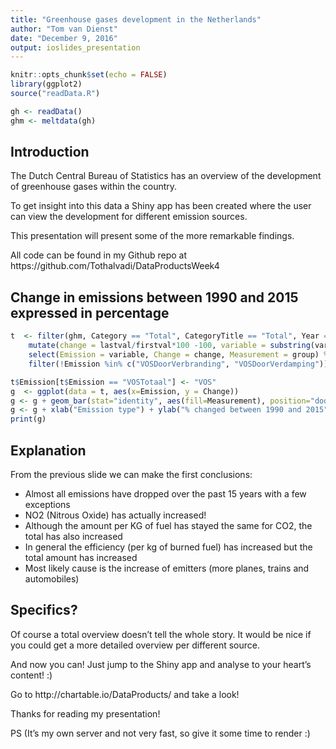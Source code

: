 ```yaml
---
title: "Greenhouse gases development in the Netherlands"
author: "Tom van Dienst"
date: "December 9, 2016"
output: ioslides_presentation
---
```


```r
knitr::opts_chunk$set(echo = FALSE)
library(ggplot2)
source("readData.R")

gh <- readData()
ghm <- meltdata(gh)


```

## Introduction

The Dutch Central Bureau of Statistics has an overview of the development of greenhouse gases within the country.  

To get insight into this data a Shiny app has been created where the user can view the development for different emission sources. 

This presentation will present some of the more remarkable findings. 

All code can be found in my Github repo at  
https://github.com/Tothalvadi/DataProductsWeek4

## Change in emissions between 1990 and 2015 expressed in percentage

```r
t  <- filter(ghm, Category == "Total", CategoryTitle == "Total", Year == 2015) %>%
    mutate(change = lastval/firstval*100 -100, variable = substring(variable, 6) ) %>%
    select(Emission = variable, Change = change, Measurement = group) %>%
    filter(!Emission %in% c("VOSDoorVerbranding", "VOSDoorVerdamping"))

t$Emission[t$Emission == "VOSTotaal"] <- "VOS"
g  <- ggplot(data = t, aes(x=Emission, y = Change))
g <- g + geom_bar(stat="identity", aes(fill=Measurement), position="dodge")+ coord_flip()
g <- g + xlab("Emission type") + ylab("% changed between 1990 and 2015")
print(g)
```

## Explanation

From the previous slide we can make the first conclusions: 

* Almost all emissions have dropped over the past 15 years with a few exceptions
* NO2 (Nitrous Oxide) has actually increased! 
* Although the amount per KG of fuel has stayed the same for CO2, the total has also increased
* In general the efficiency (per kg of burned fuel) has increased but the total amount has increased
* Most likely cause is the increase of emitters (more planes, trains and automobiles)

## Specifics?

Of course a total overview doesn't tell the whole story. It would be nice if you could get a more detailed overview per different source.

And now you can! Just jump to the Shiny app and analyse to your heart's content! :) 

Go to http://chartable.io/DataProducts/ and take a look!

Thanks for reading my presentation!

PS (It's my own server and not very fast, so give it some time to render :)

